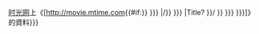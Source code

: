 [[时光网]]上《[http://movie.mtime.com{{#if:{{{1|{{{id|{{#property:P6458}}}}}<!--網址參數-->}}}<!--如果非空
                                   -->|/{{{1|{{{id|{{#property:P6458}}}}}<!--網址參數-->}}}<!--
                                   -->|Title?{{urlencode:{{PAGENAMEBASE}}}}<!--
                                   -->}}/ {{{2|{{{title|{{PAGENAMEBASE}}}}}<!--顯示文字參數-->}}}{{{3|{{{description|}}}<!--描述參數-->}}}]》的資料{{zh-cn}}{{EditAtWikidata|pid=P6458|{{{1|{{{id|}}}}}}}}<noinclude>
{{documentation}}
</noinclude>